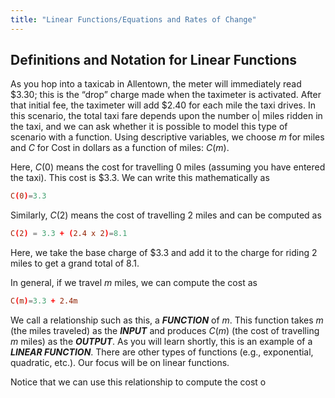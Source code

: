 ```yaml
---
title: "Linear Functions/Equations and Rates of Change"
---
```

## Definitions and Notation for Linear Functions

As you hop into a taxicab in Allentown, the meter will immediately read \$3.30; this is the "drop" charge made when the taximeter is activated. After that initial fee, the taximeter will add \$2.40 for each mile the taxi drives. In this scenario, the total taxi fare depends upon the number o|
miles ridden in the taxi, and we can ask whether it is possible to model this type of scenario with a function. Using descriptive variables, we choose $m$ for miles and $C$ for Cost in dollars as a function of miles: $C(m)$.

Here, $C(0)$ means the cost for travelling 0 miles (assuming you have entered the taxi). This cost is $\$3.3$. We can write this mathematically as

``` toml
C(0)=3.3
```

Similarly, $C(2)$ means the cost of travelling 2 miles and can be computed as

``` toml
C(2) = 3.3 + (2.4 x 2)=8.1
```

Here, we take the base charge of $\$3.3$ and add it to the charge for riding 2 miles to get a grand total of 8.1.

In general, if we travel $m$ miles, we can compute the cost as

```toml
C(m)=3.3 + 2.4m
```

We call a relationship such as this, a ***FUNCTION*** of $m$. This function takes $m$ (the miles traveled) as the ***INPUT*** and produces $C(m)$ (the cost of travelling $m$ miles) as the ***OUTPUT***. As you will learn shortly, this is an example of a ***LINEAR FUNCTION***. There are other types of functions (e.g., exponential, quadratic, etc.). Our focus will be on linear functions. 

Notice that we can use this relationship to compute the cost o
